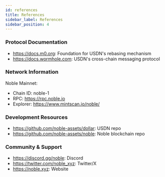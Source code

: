 ```yaml
---
id: references
title: References
sidebar_label: References
sidebar_position: 4
---
```


### Protocol Documentation

  - https://docs.m0.org: Foundation for USDN's rebasing mechanism
  - https://docs.wormhole.com: USDN's cross-chain messaging protocol

### Network Information

  Noble Mainnet:
  - Chain ID: noble-1
  - RPC: https://rpc.noble.io
  - Explorer: https://www.mintscan.io/noble/

### Development Resources

  - https://github.com/noble-assets/dollar: USDN repo
  - https://github.com/noble-assets/noble: Noble blockchain repo

### Community & Support

  - https://discord.gg/noble: Discord
  - https://twitter.com/noble_xyz: Twitter/X
  - https://noble.xyz: Website


